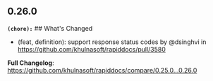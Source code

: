 ## 0.26.0
**`(chore):`** ## What's Changed
* (feat, definition): support response status codes by @dsinghvi in https://github.com/khulnasoft/rapiddocs/pull/3580


**Full Changelog**: https://github.com/khulnasoft/rapiddocs/compare/0.25.0...0.26.0

